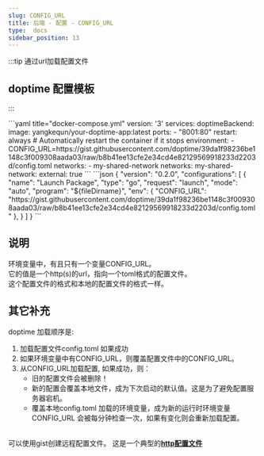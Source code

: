 ```yaml
---
slug: CONFIG_URL
title: 后端 - 配置 - CONFIG_URL
type:  docs
sidebar_position: 13
---
```




:::tip 通过url加载配置文件
## doptime 配置模板
:::

<Tabs> 
<TabItem value="docker-compose" label="docker-compose">
```yaml title="docker-compose.yml"
version: '3'
services:
  doptimeBackend:
    image:  yangkequn/your-doptime-app:latest
    ports:
      - "8001:80"  
    restart: always  # Automatically restart the container if it stops
    environment:
      - CONFIG_URL=https://gist.githubusercontent.com/doptime/39da1f98236be1148c3f009308aada03/raw/b8b41ee13cfe2e34cd4e82129569918233d2203d/config.toml
    networks:
      - my-shared-network
networks:
  my-shared-network:
    external: true
```
</TabItem>


<TabItem value="VSCode">
```json
{
    "version": "0.2.0",
    "configurations": [
        {
            "name": "Launch Package",
            "type": "go",
            "request": "launch",
            "mode": "auto",
            "program": "${fileDirname}",
            "env": {
                "CONFIG_URL": "https://gist.githubusercontent.com/doptime/39da1f98236be1148c3f009308aada03/raw/b8b41ee13cfe2e34cd4e82129569918233d2203d/config.toml"
            },
        }
    ]
}
```
</TabItem>
</Tabs>

## **说明**
环境变量中，有且只有一个变量CONFIG_URL。  
它的值是一个http(s)的url，指向一个toml格式的配置文件。  
这个配置文件的格式和本地的配置文件的格式一样。  

## **其它补充**  
doptime 加载顺序是:
1. 加载配置文件config.toml  如果成功
2. 如果环境变量中有CONFIG_URL，则覆盖配置文件中的CONFIG_URL。
3. 从CONFIG_URL加载配置, 如果成功，则：
   -  旧的配置文件会被删除！  
   -  新的配置会覆盖本地文件，成为下次启动的默认值。这是为了避免配置服务器宕机。  
   -  覆盖本地config.toml 加载的环境变量，成为新的运行时环境变量  
 CONFIG_URL 会被每分钟检查一次，如果有变化则会重新加载配置。  

&nbsp;&nbsp;&nbsp;&nbsp;  
可以使用gist创建远程配置文件。 这是一个典型的[**http配置文件**](https://gist.githubusercontent.com/doptime/39da1f98236be1148c3f009308aada03/raw/b8b41ee13cfe2e34cd4e82129569918233d2203d/config.toml)

